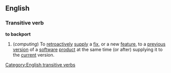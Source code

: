 ==English==
===Transitive verb===
'''to backport'''
#(''computing'') To [[retroactively]] [[supply]] a [[fix]], or a new [[feature]], to a [[previous]] [[version]] of a [[software]] [[product]] at the same time (or after) supplying it to the [[current]] version.
[[Category:English transitive verbs]]